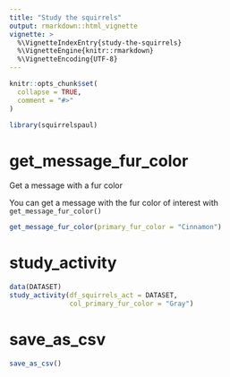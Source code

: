 ```yaml
---
title: "Study the squirrels"
output: rmarkdown::html_vignette
vignette: >
  %\VignetteIndexEntry{study-the-squirrels}
  %\VignetteEngine{knitr::rmarkdown}
  %\VignetteEncoding{UTF-8}
---
```


```r
knitr::opts_chunk$set(
  collapse = TRUE,
  comment = "#>"
)
```

```r
library(squirrelspaul)
```

<!-- WARNING - This vignette is generated by {fusen} from /dev/flat_study_squirrels.Rmd: do not edit by hand -->

<!--
 You need to run the 'description' chunk in the '0-dev_history.Rmd' file before continuing your code there.
-->


# get_message_fur_color

Get a message with a fur color

You can get a message with the fur color of interest with `get_message_fur_color()`
    

  

```r
get_message_fur_color(primary_fur_color = "Cinnamon")
```

  

  

# study_activity

    

  

```r
data(DATASET)
study_activity(df_squirrels_act = DATASET, 
               col_primary_fur_color = "Gray")
```

  

# save_as_csv

    

  

```r
save_as_csv()
```

  

  




